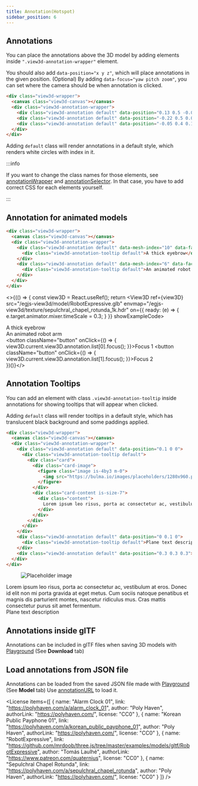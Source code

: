 ```yaml
---
title: Annotation(Hotspot)
sidebar_position: 6
---
```



## Annotations
You can place the annotations above the 3D model by adding elements inside `".view3d-annotation-wrapper"` element.

You should also add `data-position="x y z"`, which will place annotations in the given position.
(Optional) By adding `data-focus="yaw pitch zoom"`, you can set where the camera should be when annotation is clicked.

```html
<div class="view3d-wrapper">
  <canvas class="view3d-canvas"></canvas>
  <div class="view3d-annotation-wrapper">
    <div class="view3d-annotation default" data-position="0.13 0.5 -0.05" data-focus="-90 0 30"></div>
    <div class="view3d-annotation default" data-position="-0.22 0.5 0.05" data-focus="90 0 30" data-duration="500"></div>
    <div class="view3d-annotation default" data-position="-0.05 0.4 0.18" data-focus="0 20 35" data-duration="0"></div>
  </div>
</div>
```

Adding `default` class will render annotations in a default style, which renders white circles with index in it.

<View3D
  src="/egjs-view3d/model/draco/payphone.glb"
  envmap="/egjs-view3d/texture/sepulchral_chapel_rotunda_1k.hdr"
  poster="/egjs-view3d/poster/payphone.png"
  showExampleCode>
  <div className="view3d-annotation-wrapper">
    <div className="view3d-annotation default" data-position="0.13 0.5 -0.05" data-focus="-90 0 30"></div>
    <div className="view3d-annotation default" data-position="-0.22 0.5 0.05" data-focus="90 0 30" data-duration="500"></div>
    <div className="view3d-annotation default" data-position="-0.05 0.4 0.18" data-focus="0 20 35" data-duration="0"></div>
  </div>
</View3D>

:::info

If you want to change the class names for those elements, see [annotationWrapper](/docs/options/annotation/annotationWrapper) and [annotationSelector](/docs/options/annotation/annotationSelector).
In that case, you have to add correct CSS for each elements yourself.

:::

## Annotation for animated models

```html
<div class="view3d-wrapper">
  <canvas class="view3d-canvas"></canvas>
  <div class="view3d-annotation-wrapper">
    <div class="view3d-annotation default" data-mesh-index="10" data-face-index="5" data-focus="0 0 15" data-duration="500">
      <div class="view3d-annotation-tooltip default">A thick eyebrow</div>
    </div>
    <div class="view3d-annotation default" data-mesh-index="6" data-face-index="5" data-focus="30 15 30" data-duration="200">
      <div class="view3d-annotation-tooltip default">An animated robot arm</div>
    </div>
  </div>
</div>
```

<>{(() => {
  const view3D = React.useRef();
  return <View3D
    ref={view3D}
    src="/egjs-view3d/model/RobotExpressive.glb"
    envmap="/egjs-view3d/texture/sepulchral_chapel_rotunda_1k.hdr"
    on={{
      ready: (e) => { e.target.animator.mixer.timeScale = 0.3; }
    }}
    showExampleCode>
    <div className="view3d-annotation-wrapper">
      <div className="view3d-annotation default" data-mesh-index="10" data-face-index="5" data-focus="0 0 15" data-duration="500">
        <div className="view3d-annotation-tooltip default">A thick eyebrow</div>
      </div>
      <div className="view3d-annotation default" data-mesh-index="6" data-face-index="5" data-focus="30 15 30" data-duration="200">
        <div className="view3d-annotation-tooltip default">An animated robot arm</div>
      </div>
    </div>
    <div className="view3d-overlay is-align-items-flex-start is-justify-content-flex-end">
      <div className="buttons p-4">
        <button className="button" onClick={() => {
          view3D.current.view3D.annotation.list[0].focus();
        }}>Focus 1</button>
        <button className="button" onClick={() => {
          view3D.current.view3D.annotation.list[1].focus();
        }}>Focus 2</button>
      </div>
    </div>
  </View3D>
})()}</>

## Annotation Tooltips
You can add an element with class `.view3d-annotation-tooltip` inside annotations for showing tooltips that will appear when clicked.

Adding `default` class will render tooltips in a default style, which has translucent black background and some paddings applied.

```html
<div class="view3d-wrapper">
  <canvas class="view3d-canvas"></canvas>
  <div class="view3d-annotation-wrapper">
    <div class="view3d-annotation default" data-position="0.1 0 0">
      <div class="view3d-annotation-tooltip default">
        <div class="card">
          <div class="card-image">
            <figure class="image is-4by3 m-0">
              <img src="https://bulma.io/images/placeholders/1280x960.png" alt="Placeholder image" />
            </figure>
          </div>
          <div class="card-content is-size-7">
            <div class="content">
              Lorem ipsum leo risus, porta ac consectetur ac, vestibulum at eros. Donec id elit non mi porta gravida at eget metus. Cum sociis natoque penatibus et magnis dis parturient montes, nascetur ridiculus mus. Cras mattis consectetur purus sit amet fermentum.
            </div>
          </div>
        </div>
      </div>
    </div>
    <div class="view3d-annotation default" data-position="0 0.1 0">
      <div class="view3d-annotation-tooltip default">Plane text description</div>
    </div>
    <div class="view3d-annotation default" data-position="0.3 0.3 0.3"></div>
  </div>
</div>
```

<View3D
  src="/egjs-view3d/model/draco/alarm.glb"
  envmap="/egjs-view3d/texture/sepulchral_chapel_rotunda_1k.hdr"
  poster="/egjs-view3d/poster/alarm.png"
  showExampleCode>
  <div className="view3d-annotation-wrapper">
    <div className="view3d-annotation default" data-position="0.1 0 0">
      <div className="view3d-annotation-tooltip default">
        <div className="card" style={{ width: "240px" }}>
          <div className="card-image">
            <figure className="image is-4by3 m-0">
              <img src="https://bulma.io/images/placeholders/1280x960.png" alt="Placeholder image" />
            </figure>
          </div>
          <div className="card-content is-size-7">
            <div className="content">
              Lorem ipsum leo risus, porta ac consectetur ac, vestibulum at eros. Donec id elit non mi porta gravida at eget metus. Cum sociis natoque penatibus et magnis dis parturient montes, nascetur ridiculus mus. Cras mattis consectetur purus sit amet fermentum.
            </div>
          </div>
        </div>
      </div>
    </div>
    <div className="view3d-annotation default" data-position="0 0.1 0">
      <div className="view3d-annotation-tooltip default">Plane text description</div>
    </div>
    <div className="view3d-annotation default" data-position="0 0 0"></div>
  </div>
</View3D>

## Annotations inside glTF
Annotations can be included in glTF files when saving 3D models with [Playground](/Playground) (See **Download** tab)

<View3D
  src="/egjs-view3d/model/annotation/alarm/alarm.gltf"
  envmap="/egjs-view3d/texture/sepulchral_chapel_rotunda_1k.hdr"
  showExampleCode />

## Load annotations from JSON file
Annotations can be loaded from the saved JSON file made with [Playground](/Playground) (See **Model** tab)
Use [annotationURL](/docs/options/annotation/annotationURL) to load it.

<View3D
  src="/egjs-view3d/model/draco/alarm.glb"
  envmap="/egjs-view3d/texture/sepulchral_chapel_rotunda_1k.hdr"
  annotationURL="/egjs-view3d/model/annotation/alarm-annotations.json"
  showExampleCode />

<License items={[
  {
    name: "Alarm Clock 01",
    link: "https://polyhaven.com/a/alarm_clock_01",
    author: "Poly Haven",
    authorLink: "https://polyhaven.com/",
    license: "CC0"
  },
  {
    name: "Korean Public Payphone 01",
    link: "https://polyhaven.com/a/korean_public_payphone_01",
    author: "Poly Haven",
    authorLink: "https://polyhaven.com/",
    license: "CC0"
  },
  {
    name: "RobotExpressive",
    link: "https://github.com/mrdoob/three.js/tree/master/examples/models/gltf/RobotExpressive",
    author: "Tomás Laulhé",
    authorLink: "https://www.patreon.com/quaternius",
    license: "CC0"
  },
  {
    name: "Sepulchral Chapel Rotunda",
    link: "https://polyhaven.com/a/sepulchral_chapel_rotunda",
    author: "Poly Haven",
    authorLink: "https://polyhaven.com/",
    license: "CC0"
  }
]} />
